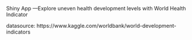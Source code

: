 
Shiny App ---Explore uneven health development levels with World Health Indicator

datasource: https://www.kaggle.com/worldbank/world-development-indicators
